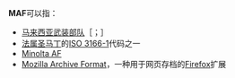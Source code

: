{{NoteTA|G1=IT}}
'''MAF'''可以指：

* [[马来西亚武装部队|马来西亚武装部队]]［{{lang-en|Malaysian Armed Forces（MAF）}}；{{lang-ms|Angkatan Tentera Malaysia（ATM）}}］
* [[法属圣马丁|法属圣马丁]]的[[ISO_3166-1|ISO 3166-1]]代码之一
* [[Minolta_AF|Minolta AF]]
* [[Mozilla_Archive_Format|Mozilla Archive Format]]，一种用于网页存档的[[Firefox|Firefox]]扩展

{{disambig|Cat=三字拉丁字母缩写消歧义}}